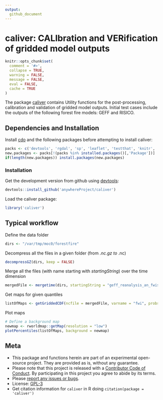 ```yaml
---
output: 
  github_document
---
```


<!-- Edit the README.Rmd only!!! The README.md is generated automatically from README.Rmd. -->

caliver: CALIbration and VERification of gridded model outputs
==============================================================

```r
knitr::opts_chunk$set(
  comment = '#>',
  collapse = TRUE,
  warning = FALSE,
  message = FALSE,
  eval = FALSE,
  cache = TRUE
)
```

The package [caliver](https://cran.r-project.org/package=caliver) contains Utility functions for the post-processing, calibration and validation of gridded model outputs. Initial test cases include the outputs of the following forest fire models: GEFF and RISICO.

## Dependencies and Installation

Install [cdo](https://code.zmaw.de/projects/cdo/wiki) and the following packages before attempting to install caliver:

```r
packs <- c('devtools', 'rgdal', 'sp', 'leaflet', 'testthat', 'knitr', 'rmarkdown')
new.packages <- packs[!(packs %in% installed.packages()[,'Package'])]
if(length(new.packages)) install.packages(new.packages)
```

### Installation

Get the development version from github using [devtools](https://github.com/hadley/devtools):

```r
devtools::install_github('anywhereProject/caliver')
```

Load the caliver package:

```r
library('caliver')
```

## Typical workflow
Define the data folder
```r
dirs <- "/var/tmp/moc0/forestfire"
```

Decompress all the files in a given folder (from *.nc.gz to *.nc)
```r
decompressGZ(dirs, keep = FALSE)
```

Merge all the files (with name starting with *startingString*) over the time dimension
```r
mergedFile <- mergetime(dirs, startingString = "geff_reanalysis_an_fwis_fwi_")
```

Get maps for given quantiles
```r
listOfMaps <- getGriddedCDF(ncfile = mergedFile, varname = "fwi", probs = c(50, 75, 90, 99))
```

Plot maps
```r
# Define a background map
newmap <- rworldmap::getMap(resolution = "low")
plotPercentiles(listOfMaps, background = newmap)
```

## Meta

* This package and functions herein are part of an experimental open-source project. They are provided as is, without any guarantee.
* Please note that this project is released with a [Contributor Code of Conduct](CONDUCT.md). By participating in this project you agree to abide by its terms.
* Please [report any issues or bugs](https://github.com/anywhereProject/caliver/issues).
* License: [GPL-3](https://opensource.org/licenses/GPL-3.0)
* Get citation information for `caliver` in R doing `citation(package = 'caliver')`
